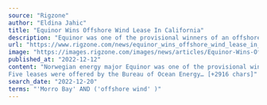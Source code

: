 ```yaml
---
source: "Rigzone"
author: "Eldina Jahic"
title: "Equinor Wins Offshore Wind Lease In California"
description: "Equinor was one of the provisional winners of an offshore wind lease area on the Outer Continental Shelf off California."
url: "https://www.rigzone.com/news/equinor_wins_offshore_wind_lease_in_california-12-dec-2022-171354-article/"
image: "https://images.rigzone.com/images/news/articles/Equinor-Wins-Offshore-Wind-Lease-In-California-171354-582x327.png"
published_at: "2022-12-12"
content: "Norwegian energy major Equinor was one of the provisional winners of an offshore wind lease area on the Outer Continental Shelf off California.
Five leases were offered by the Bureau of Ocean Energy… [+2916 chars]"
search_date: "2022-12-20"
terms: "'Morro Bay' AND ('offshore wind' )"
---
```


